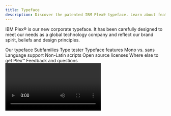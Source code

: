 ```yaml
---
title: Typeface
description: Discover the patented IBM Plex® typeface. Learn about features, languages supported, open source licenses and where to get our unique corporate typeface.
---
```



<PageDescription>

IBM Plex® is our new corporate typeface. It has been carefully designed to
meet our needs as a global technology company and reflect our brand spirit,
beliefs and design principles.

</PageDescription>

<AnchorLinks>
  <AnchorLink>Our typeface</AnchorLink>
  <AnchorLink>Subfamilies</AnchorLink>
  <AnchorLink>Type tester</AnchorLink>
  <AnchorLink>Typeface features</AnchorLink>
  <AnchorLink>Mono vs. sans</AnchorLink>
  <AnchorLink>Language support</AnchorLink>
  <AnchorLink>Non-Latin scripts</AnchorLink>
  <AnchorLink>Open source licenses</AnchorLink>
  <AnchorLink>Where else to get Plex&trade;</AnchorLink>
  <AnchorLink>Feedback and questions</AnchorLink>
</AnchorLinks>

<Video vimeoId="337384869" />

## Resources

<Row className="resource-card-group">
<Column colMd={4} colLg={4} noGutterSm>
    <ResourceCard
      subTitle="IBM Plex® latest typeface version"
      aspectRatio="2:1"
      href="https://github.com/IBM/plex/releases/latest"
      >

![](../images/github-icon.png)

  </ResourceCard>
</Column>
<Column colMd={4} colLg={4} noGutterSm>
    <ResourceCard
      subTitle="IBM Plex® website"
      aspectRatio="2:1"
      href="https://www.ibm.com/plex/"
      >

![](../images/eye.svg)

  </ResourceCard>
</Column>
</Row>

## Our typeface

As the patented typeface for our diverse and global brand, IBM Plex is just as important as our name or our logo. It fine-tunes the tone of our words. It represents who we are and what we believe—as a company and as designers. Every decision is made with purpose; every detail has a reason for being.

<Video
  src="/videos/typeface_02.mp4"
  poster="/images/TypefaceSecondVideoPoster.gif"
/>

## Subfamilies

With four subfamilies, eight weight and and two styles (roman and italic), IBM Plex can do just about anything you need it to. Just download the latest from [GitHub](https://github.com/IBM/plex/releases/latest), add to your font manager, activate and enjoy. To learn more with a deep dive into details and the story, visit the [Plex](https://www.ibm.com/plex/) website.

<TypefaceSubFamilies />

## Type tester

We’ve included the type tester so you can play with Plex and explore all its styles, weights and languages. The typeface really comes to life once it’s set in words or paragraphs, so feel free to type away!

<TypeTester />

## Typeface features

IBM Plex comes with some additional basic features like ligatures across Sans and Serif as well as fractions, arrows, alternate glyphs and global currency symbols. These can be accessed through OpenType features and glyph palettes in the standard design tools available. Get the latest [Plex](https://github.com/IBM/plex/releases/latest).

<Row className="image-grid">
<Column colMd={4} colLg={4} >

![](../images/sans-ligatures.svg)

</Column>
<Column colMd={4} colLg={4} >

![](../images/serif-ligatures.svg)

</Column>
<Column colMd={4} colLg={4} >

![](../images/fractions.svg)

</Column>
<Column colMd={4} colLg={4}>

![](../images/alternate-glyphs.svg)

</Column>
<Column colMd={4} colLg={4}>

![](../images/currency-symbols.svg)

</Column>
<Column colMd={4} colLg={4}>

![](../images/arrows.svg)

</Column>
</Row>

## Mono vs. sans

The monospaced version of IBM Plex is especially designed to fit every glyph into a 600 unit space which takes its cues from the typewriter era. Monospaced fonts are used for coding by developers and should also be used to demonstrate code snippets in our communications and specifications.

![Mono vs sans example](../images/mono-vs-sans.svg)

## Language support

IBM Plex covers over 100 languages with extended Latin versions. These cover the typographic needs for executing communications and other typographic situations across the international community. All four sub-families are covered in the extended Latin which includes Vietnamese. In addition Plex covers a growing set of non-Latin scripts which currently include Arabic, Cyrillic, Devanagari, Greek, Hebrew, and Thai.

<Row>
<Column colSm={2} colMd={2} colLg={3}>

Afrikaans <br/>
Albanian <br/>
Arabic <br/>
Asu <br/>
Azerbaijani <br/>
Bakhtiari <br/>
Balti <br/>
Balochi <br/>
Basque <br/>
Beja <br/>
Belarusian <br/>
Bemba <br/>
Bena <br/>
Bokmål <br/>
Bosnian <br/>
Brahui <br/>
Breton <br/>
Bru <br/>
Bulgarian <br/>
Catalan <br/>
Central Kurdish <br/>
Chiga <br/>
Chong <br/>
Comorian <br/>
Coptic <br/>
Cornish <br/>
Croatian <br/>
Czech <br/>
Danish <br/>
Dari <br/>
Deccani <br/>
Devanagari <br/>
Dogri <br/>
Domari <br/>
Dutch <br/>
Eastern Cham <br/>
Embu <br/>
English <br/>
Esperanto <br/>
Estonian <br/>
Faroese <br/>
Filipino <br/>

</Column>
<Column colSm={2} colMd={2} colLg={3}>

Finnish <br/>
French <br/>
Galician <br/>
Ganda <br/>
German <br/>
Gilaki <br/>
Greek <br/>
Gujari <br/>
Gusii <br/>
Hausa <br/>
Hawaiian <br/>
Hazaragi <br/>
Hebrew <br/>
Hindko <br/>
Hungarian <br/>
Icelandic <br/>
Indonesian <br/>
Indus Kohistani <br/>
Ingush <br/>
Irish <br/>
Italian <br/>
Jola-Fonyi <br/>
Kabuverdianu <br/>
Kachi Koli <br/>
Kalaallisut <br/>
Kalenjin <br/>
Kamba <br/>
Kanuri <br/>
Kashmiri <br/>
Kazakh <br/>
Khowar <br/>
Kikuyu <br/>
Kinyarwanda <br/>
Kurdish <br/>
Kuy <br/>
Kyrgyz <br/>
Lahnda <br/>
Laki <br/>
Latvian <br/>
Lithuanian <br/>
Luhya <br/>
Lwalu <br/>

</Column>
<Column colSm={2} colMd={2} colLg={3}>

Macedonian <br/>
Machame <br/>
Makhuwa-Meetto <br/>
Makonde <br/>
Malagasy <br/>
Malay <br/>
Maltese <br/>
Manx <br/>
Mazanderani <br/>
Meru <br/>
Mongolian <br/>
Morisien <br/>
Moroccan Arabic <br/>
Muslim Tat <br/>
Northern Hindko <br/>
Northern Khmer <br/>
Northern Luri <br/>
Ndebele <br/>
Norwegian <br/>
Nyah Kur <br/>
Nyankole <br/>
Nynorsk <br/>
Oromo <br/>
Ottoman Turkish <br/>
Pali <br/>
Parkari Koli <br/>
Parsi-Dari <br/>
Pashto <br/>
Patani Malay <br/>
Polish <br/>
Portuguese <br/>
Punjabi <br/>
Romanian <br/>
Romansh <br/>
Rombo <br/>
Rundi <br/>
Russian <br/>
Rwa <br/>
Samburu <br/>
Sango <br/>
Sangu <br/>
Sanskrit <br/>

</Column>
<Column colSm={2} colMd={2} colLg={3}>

Sena <br/>
Serbian <br/>
Seraiki <br/>
Shambala <br/>
Shona <br/>
Sindhi <br/>
Slovak <br/>
Slovenian <br/>
So <br/>
Soga <br/>
Somali <br/>
South Azerbaijani <br/>
Hindko <br/>
Southern Kurdish <br/>
Southern Luri <br/>
Spanish <br/>
Susu <br/>
Swahili <br/>
Swedish <br/>
Swiss <br/>
German <br/>
Tachelhit <br/>
Taita <br/>
Tajik <br/>
Talysh <br/>
Teso <br/>
Thai <br/>
Tongan <br/>
Turkish <br/>
Turkmen <br/>
Ukrainian <br/>
Uyghur <br/>
Uzbek <br/>
Vietnamese <br/>
Vunjo <br/>
Wadiyara Koli <br/>
Western Cham <br/>
Wolof <br/>
Welsh <br/>
Zoroastrian Dari <br/>
Zulu <br/>

</Column>
</Row>

## Non-Latin scripts

Global languages are part of the long-term plan for the IBM Plex typeface family. Non-Latin language designs are currently in development. The available non-Latin are shown below with what’s also in the pipeline.

<NonLatinScripts />

### Asian scripts

The Chinese, Japanese and Korean (CJK) are currently in our development schedule and will kick-off later in 2018 and carry on until the end of 2020 or maybe sooner. The Hangul (Korean) will be the first in development and will be complete end of 2019. In the meantime we have chosen CJK typefaces that can work well with the IBM Plex Family.

<Row className="resource-card-group">
<Column colMd={4} colLg={4} noGutterSm>
    <ResourceCard
      subTitle="Simplified Chinese Noto Sans CJK SC"
      aspectRatio="2:1"
      href="https://www.google.com/get/noto/#sans-hans"
      >

![](../images/google.svg)

  </ResourceCard>
</Column>
<Column colMd={4} colLg={4} noGutterSm>
    <ResourceCard
      subTitle="Traditional Chinese Noto Sans CJK TC"
      aspectRatio="2:1"
      href="https://www.google.com/get/noto/#sans-hant"
      >

![](../images/google.svg)

  </ResourceCard>
</Column>
<Column colMd={4} colLg={4} noGutterSm>
    <ResourceCard
      subTitle="Japanese Noto Sans JP"
      aspectRatio="2:1"
      href="https://fonts.google.com/specimen/Noto+Sans+JP"
      >

![](../images/f.svg)

  </ResourceCard>
</Column>
<Column colMd={4} colLg={4} noGutterSm>
    <ResourceCard
      subTitle="Korean Noto Sans KR"
      aspectRatio="2:1"
      href="https://fonts.google.com/specimen/Noto+Sans+KR"
      >

![](../images/f.svg)

  </ResourceCard>
</Column>
</Row>

## Open source licenses

IBM Plex design has been awarded a patent and is the intellectual property of IBM. The basic OFL License can be found in the downloadable font files. If alternative licensing is needed when embedding or bundling IBM Plex into software packages, please contact the appropriate legal teams or [Lisa Lind](mailto:llind@us.ibm.com).

## Where else to get Plex

Because Plex is open source we felt it was important to include it in the Google Fonts and Adobe Typekit Libraries to help make it available for all people to use. However, the fonts in these libraries may not have the latest versions so we always recommend going to the [IBM Plex GitHub](https://github.com/IBM/plex/releases/latest) repo.

<Row className="resource-card-group">
<Column colMd={4} colLg={4} noGutterSm>
    <ResourceCard
      subTitle="IBM Plex® on Google Fonts"
      aspectRatio="2:1"
      href="https://fonts.google.com/?query=ibm+plex"
      >

![](../images/f.svg)

  </ResourceCard>
</Column>
<Column colMd={4} colLg={4} noGutterSm>
    <ResourceCard
      subTitle="IBM Plex® on Adobe Typekit"
      aspectRatio="2:1"
      href="https://typekit.com/foundries/ibm"
      >

![](./images/adobe-logo.png)

  </ResourceCard>
</Column>
</Row>

## Design team

The IBM Plex team is a world-class group of type design experts hailing from Austria, China, Croatia, Israel, Japan, Korea, Latvia, Poland, Lebanon, the Netherlands, Romania, Spain, Switzerland, the United Kingdom, and the United States. As the non-Latin variations grow more, so will our international team of type designers.

## Plex merchandise

The [IBM Store](https://logostore-globalid.us/productlist.aspx?did=28168) has an exclusive collection of Plex merchandise ranging from a coffee mug, cool tees and totes. Please check out the collection and let us know what you think. We will be updating the designs periodically to keep them fresh, fun and expressive.

## Awards

Soon after the release, IBM Plex (Latin) won recognition in an international competition by the Type Directors Club in [TDC 64 2018](https://www.tdc.org/competitions/typeface-design-2018/?judges-choice=on#filters-section). Plex took away a judge's choice award for typographic excellence. Let’s see how the non-Latin scripts do as we develop them and also submit to more global competitions. Plex has also been awarded several international patents.

## Feedback and questions

Please address all inquiries or issues on [GitHub](https://github.com/ibm/plex/issues) and be sure to download the latest [here](https://github.com/IBM/plex/releases/latest).
